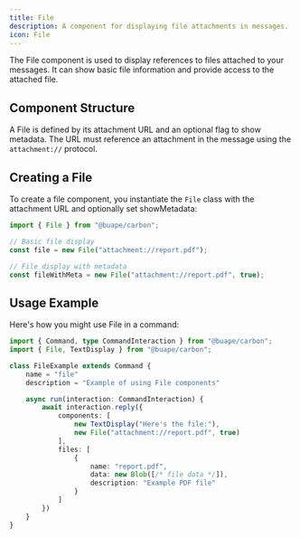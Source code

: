 ```yaml
---
title: File
description: A component for displaying file attachments in messages.
icon: File
---
```


The File component is used to display references to files attached to your messages. It can show basic file information and provide access to the attached file.

## Component Structure

A File is defined by its attachment URL and an optional flag to show metadata. The URL must reference an attachment in the message using the `attachment://` protocol.

## Creating a File

To create a file component, you instantiate the `File` class with the attachment URL and optionally set showMetadata:

```ts title="src/components/file.ts"
import { File } from "@buape/carbon";

// Basic file display
const file = new File("attachment://report.pdf");

// File display with metadata
const fileWithMeta = new File("attachment://report.pdf", true);
```

## Usage Example

Here's how you might use File in a command:

```ts title="src/commands/file-example.ts"
import { Command, type CommandInteraction } from "@buape/carbon";
import { File, TextDisplay } from "@buape/carbon";

class FileExample extends Command {
	name = "file"
	description = "Example of using File components"

	async run(interaction: CommandInteraction) {
		await interaction.reply({
			components: [
				new TextDisplay("Here's the file:"),
				new File("attachment://report.pdf", true)
			],
			files: [
				{
					name: "report.pdf",
					data: new Blob([/* file data */]),
					description: "Example PDF file"
				}
			]
		})
	}
}
``` 